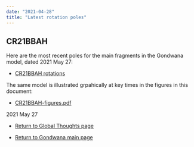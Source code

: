 ```yaml
---
date: "2021-04-28"
title: "Latest rotation poles"
---
```


## CR21BBAH

Here are the most recent poles for the main fragments in the Gondwana model, dated 2021 May 27:


* [CR21BBAH rotations](http://www.reeves.nl/upload/CR21BBHO.pdf)


The same model is illustrated grpahically at key times in the figures in this document:


* [CR21BBAH-figures.pdf](http://www.reeves.nl/upload/CR21BBAH-figures.pdf)



2021 May 27


* [Return to Global Thoughts page](../other-material)


* [Return to Gondwana main page](../../gondwana)
